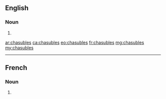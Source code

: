 ==English==

===Noun===
{{head|en|noun plural form}}

# {{plural of|chasuble|lang=en}}

[[ar:chasubles]]
[[ca:chasubles]]
[[eo:chasubles]]
[[fr:chasubles]]
[[mg:chasubles]]
[[my:chasubles]]

----

==French==

===Noun===
{{head|fr|noun plural form|g=f}}

# {{plural of|chasuble|lang=fr}}
{{rfc-auto}}